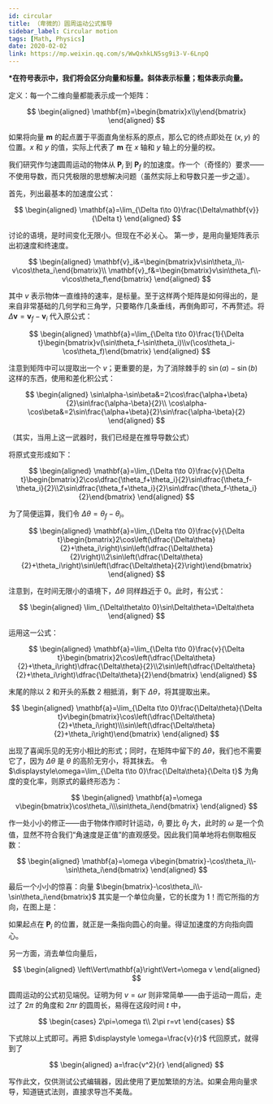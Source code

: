 ```yaml
---
id: circular
title: （卑微的）圆周运动公式推导
sidebar_label: Circular motion
tags: [Math, Physics]
date: 2020-02-02
link: https://mp.weixin.qq.com/s/WwQxhkLN5sg9i3-V-6LnpQ
---
```



<DocMetadataBanner frontMatter={frontMatter} />

<Highlight>

**\*在符号表示中，我们将会区分向量和标量。斜体表示标量；粗体表示向量。**

</Highlight>

定义：每一个二维向量都能表示成一个矩阵：

$$
\begin{aligned}
\mathbf{m}=\begin{bmatrix}x\\y\end{bmatrix}
\end{aligned}
$$

如果将向量 $\mathbf{m}$ 的起点置于平面直角坐标系的原点，那么它的终点即处在 $(x,y)$ 的位置。$x$ 和 $y$ 的值，实际上代表了 $\mathbf{m}$ 在 $x$ 轴和 $y$ 轴上的分量的权。

<Figure src="/img/./docs/Science/circular/JGibibkelET69yytpLPRrIXo9ibG2yhdyRagF8b6WBCW5A4GBt13YurqTn9MicMbn41GPMeebNkK16jutDJqNfH3sA.png"></Figure>

我们研究作匀速圆周运动的物体从 $\mathbf{P}_i$ 到 $\mathbf{P}_f$ 的加速度。作一个（奇怪的）要求——不使用导数，而只凭极限的思想解决问题（虽然实际上和导数只差一步之遥）。

首先，列出最基本的加速度公式：

$$
\begin{aligned}
\mathbf{a}=\lim_{\Delta t\to 0}\frac{\Delta\mathbf{v}}{\Delta t}
\end{aligned}
$$

讨论的语境，是时间变化无限小。但现在不必关心。
第一步，是用向量矩阵表示出初速度和终速度。

$$
\begin{aligned}
\mathbf{v}_i&=\begin{bmatrix}v\sin\theta_i\\-v\cos\theta_i\end{bmatrix}\\
\mathbf{v}_f&=\begin{bmatrix}v\sin\theta_f\\-v\cos\theta_f\end{bmatrix}
\end{aligned}
$$

其中 $v$ 表示物体一直维持的速率，是标量。至于这样两个矩阵是如何得出的，是来自非常基础的几何学和三角学，只要略作几条垂线，再倒角即可，不再赘述。将 $\Delta\mathbf{v}=\mathbf{v}_f-\mathbf{v}_i$ 代入原公式：

$$
\begin{aligned}
\mathbf{a}=\lim_{\Delta t\to 0}\frac{1}{\Delta t}\begin{bmatrix}v(\sin\theta_f-\sin\theta_i)\\v(\cos\theta_i-\cos\theta_f)\end{bmatrix}
\end{aligned}
$$

注意到矩阵中可以提取出一个 $v$；更重要的是，为了消除棘手的 $\sin(a)-\sin(b)$ 这样的东西，使用和差化积公式：

$$
\begin{aligned}
\sin\alpha-\sin\beta&=2\cos\frac{\alpha+\beta}{2}\sin\frac{\alpha-\beta}{2}\\
\cos\alpha-\cos\beta&=2\sin\frac{\alpha+\beta}{2}\sin\frac{\alpha-\beta}{2}
\end{aligned}
$$

（其实，当用上这一武器时，我们已经是在推导导数公式）

将原式变形成如下：

$$
\begin{aligned}
\mathbf{a}=\lim_{\Delta t\to 0}\frac{v}{\Delta t}\begin{bmatrix}2\cos\dfrac{\theta_f+\theta_i}{2}\sin\dfrac{\theta_f-\theta_i}{2}\\2\sin\dfrac{\theta_f+\theta_i}{2}\sin\dfrac{\theta_f-\theta_i}{2}\end{bmatrix}
\end{aligned}
$$

为了简便运算，我们令 $\Delta\theta=\theta_f-\theta_i$。

$$
\begin{aligned}
\mathbf{a}=\lim_{\Delta t\to 0}\frac{v}{\Delta t}\begin{bmatrix}2\cos\left(\dfrac{\Delta\theta}{2}+\theta_i\right)\sin\left(\dfrac{\Delta\theta}{2}\right)\\2\sin\left(\dfrac{\Delta\theta}{2}+\theta_i\right)\sin\left(\dfrac{\Delta\theta}{2}\right)\end{bmatrix}
\end{aligned}
$$

注意到，在时间无限小的语境下，$Δθ$ 同样趋近于 0。此时，有公式：

$$
\begin{aligned}
\lim_{\Delta\theta\to 0}\sin\Delta\theta=\Delta\theta
\end{aligned}
$$

运用这一公式：

$$
\begin{aligned}
\mathbf{a}=\lim_{\Delta t\to 0}\frac{v}{\Delta t}\begin{bmatrix}2\cos\left(\dfrac{\Delta\theta}{2}+\theta_i\right)\dfrac{\Delta\theta}{2}\\2\sin\left(\dfrac{\Delta\theta}{2}+\theta_i\right)\dfrac{\Delta\theta}{2}\end{bmatrix}
\end{aligned}
$$

末尾的除以 $2$ 和开头的系数 $2$ 相抵消，剩下 $Δθ$，将其提取出来。

$$
\begin{aligned}
\mathbf{a}=\lim_{\Delta t\to 0}\frac{\Delta\theta}{\Delta t}v\begin{bmatrix}\cos\left(\dfrac{\Delta\theta}{2}+\theta_i\right)\\\sin\left(\dfrac{\Delta\theta}{2}+\theta_i\right)\end{bmatrix}
\end{aligned}
$$

出现了喜闻乐见的无穷小相比的形式；同时，在矩阵中留下的 $Δθ$，我们也不需要它了，因为 $Δθ$ 是 $θ$ 的高阶无穷小，将其抹去。
令 $\displaystyle\omega=\lim_{\Delta t\to 0}\frac{\Delta\theta}{\Delta t}$ 为角度的变化率，则原式的最终形态为：

$$
\begin{aligned}
\mathbf{a}=\omega v\begin{bmatrix}\cos\theta_i\\\sin\theta_i\end{bmatrix}
\end{aligned}
$$

作一处小小的修正——由于物体作顺时针运动，$θ_i$ 要比 $θ_f$ 大，此时的 $ω$ 是一个负值，显然不符合我们“角速度是正值”的直观感受。因此我们简单地将右侧取相反数：

$$
\begin{aligned}
\mathbf{a}=\omega v\begin{bmatrix}-\cos\theta_i\\-\sin\theta_i\end{bmatrix}
\end{aligned}
$$

最后一个小小的惊喜：向量 $\begin{bmatrix}-\cos\theta_i\\-\sin\theta_i\end{bmatrix}$ 其实是一个单位向量，它的长度为 $1$！而它所指的方向，在图上是：

<Figure src="/img/./docs/Science/circular/JGibibkelET6icmuYj8IdictjCd2fiaDpVdZmW4OX5chESjEcrrAbbQMG0VQGOibWdQN8ib4b7OC7wzrOHJUVfy2zSdJA.png"></Figure>

如果起点在 $\mathbf{P}_i$ 的位置，就正是一条指向圆心的向量。得证加速度的方向指向圆心。

另一方面，消去单位向量后，

$$
\begin{aligned}
\left\Vert\mathbf{a}\right\Vert=\omega v
\end{aligned}
$$

圆周运动的公式初见端倪。证明为何 $v=ωr$ 则非常简单——由于运动一周后，走过了 $2π$ 的角度和 $2πr$ 的圆周长，易得在这段时间 $t$ 中，

$$
\begin{cases}
2\pi=\omega t\\
2\pi r=vt
\end{cases}
$$

下式除以上式即可。再把 $\displaystyle \omega=\frac{v}{r}$ 代回原式，就得到了

$$
\begin{aligned}
a=\frac{v^2}{r}
\end{aligned}
$$

写作此文，仅供测试公式编辑器，因此使用了更加繁琐的方法。如果会用向量求导，知道链式法则，直接求导岂不美哉。
